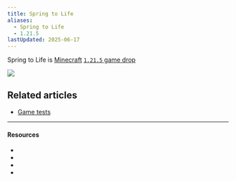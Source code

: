 ```yaml
---
title: Spring to Life
aliases:
  - Spring to Life
  - 1.21.5
lastUpdated: 2025-06-17
---
```



Spring to Life is [Minecraft](/minecraft) [`1.21.5` game drop](/versions)

![](https://www.minecraft.net/content/dam/minecraftnet/games/minecraft/key-art/MCV_SpringDrop_DotNet_Homepage_1800x1080.jpg)

<Gallery>
   <Yb src="https://www.youtube.com/embed/jGNgh5zEFkY?start=241" />
   <Yb src="https://www.youtube.com/embed/SIVPZkqRiFU" />
</Gallery>

## Related articles
- [Game tests](/gametests)

---

#### Resources

- <Wiki path="w/Spring_to_Life" />
- <Blog path="spring-to-life-game-drop" />
- <Wiki path="/Java_Edition_1.21.5" name="1.21.5" />
- <Blog path="minecraft-java-edition-1-21-5" name="1.21.5" /> 